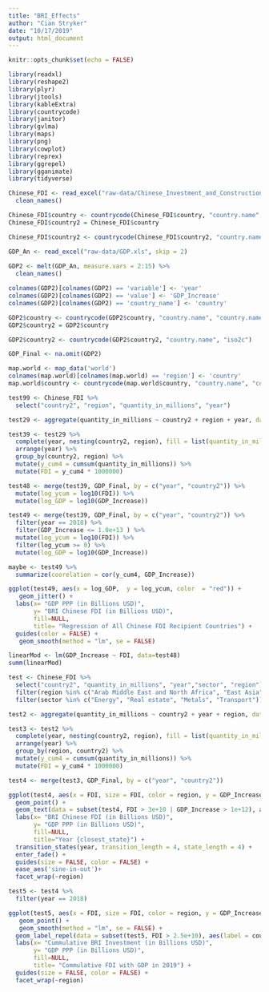 ```yaml
---
title: "BRI_Effects"
author: "Cian Stryker"
date: "10/17/2019"
output: html_document
---
```


```r
knitr::opts_chunk$set(echo = FALSE)

library(readxl)
library(reshape2)
library(plyr)
library(jtools)
library(kableExtra)
library(countrycode)
library(janitor)
library(gvlma)
library(maps)
library(png)
library(cowplot)
library(reprex)
library(ggrepel)
library(gganimate)
library(tidyverse)
```

```r
Chinese_FDI <- read_excel("raw-data/Chinese_Investment_and_Construction.xlsx", skip = 4) %>%
  clean_names()

Chinese_FDI$country <- countrycode(Chinese_FDI$country, "country.name", "country.name")
Chinese_FDI$country2 = Chinese_FDI$country

Chinese_FDI$country2 <- countrycode(Chinese_FDI$country2, "country.name", "iso2c")
```

```r
GDP_An <- read_excel("raw-data/GDP.xls", skip = 2) 
 
GDP2 <- melt(GDP_An, measure.vars = 2:15) %>%
  clean_names()

colnames(GDP2)[colnames(GDP2) == 'variable'] <- 'year'
colnames(GDP2)[colnames(GDP2) == 'value'] <- 'GDP_Increase'
colnames(GDP2)[colnames(GDP2) == 'country_name'] <- 'country'

GDP2$country <- countrycode(GDP2$country, "country.name", "country.name") 
GDP2$country2 = GDP2$country

GDP2$country2 <- countrycode(GDP2$country2, "country.name", "iso2c")

GDP_Final <- na.omit(GDP2)
```

```r

map.world <- map_data('world')
colnames(map.world)[colnames(map.world) == 'region'] <- 'country'
map.world$country <- countrycode(map.world$country, "country.name", "country.name")

```

```r
test99 <- Chinese_FDI %>%
  select("country2", "region", "quantity_in_millions", "year") 

test29 <- aggregate(quantity_in_millions ~ country2 + region + year, data = test99, FUN = sum)

test39 <- test29 %>%
  complete(year, nesting(country2, region), fill = list(quantity_in_millions=0)) %>%
  arrange(year) %>%
  group_by(country2, region) %>%
  mutate(y_cum4 = cumsum(quantity_in_millions)) %>%
  mutate(FDI = y_cum4 * 1000000) 

test48 <- merge(test39, GDP_Final, by = c("year", "country2")) %>%
  mutate(log_ycum = log10(FDI)) %>%
  mutate(log_GDP = log10(GDP_Increase))

test49 <- merge(test39, GDP_Final, by = c("year", "country2")) %>%
  filter(year == 2018) %>%
  filter(GDP_Increase <= 1.0e+13 ) %>%
  mutate(log_ycum = log10(FDI)) %>%
  filter(log_ycum >= 0) %>%
  mutate(log_GDP = log10(GDP_Increase)) 

maybe <- test49 %>%
  summarize(coorelation = cor(y_cum4, GDP_Increase))

ggplot(test49, aes(x = log_GDP,  y = log_ycum, color  = "red")) +
   geom_jitter() +
  labs(x= "GDP PPP (in Billions USD)",
       y= "BRI Chinese FDI (in Billions USD)",
       fill=NULL,
       title= "Regression of All Chinese FDI Recipient Countries") +
  guides(color = FALSE) +
   geom_smooth(method = "lm", se = FALSE) 
```

```r
linearMod <- lm(GDP_Increase ~ FDI, data=test48)  
summ(linearMod)
```

```r
test <- Chinese_FDI %>%
  select("country2", "quantity_in_millions", "year","sector", "region") %>%
  filter(region %in% c("Arab Middle East and North Africa", "East Asia", "South America", "Sub-Saharan Africa", "West Asia")) %>%
  filter(sector %in% c("Energy", "Real estate", "Metals", "Transport")) 

test2 <- aggregate(quantity_in_millions ~ country2 + year + region, data = test, FUN = sum)

test3 <- test2 %>%
  complete(year, nesting(country2, region), fill = list(quantity_in_millions=0)) %>%
  arrange(year) %>%
  group_by(region, country2) %>%
  mutate(y_cum4 = cumsum(quantity_in_millions)) %>%
  mutate(FDI = y_cum4 * 1000000)

test4 <- merge(test3, GDP_Final, by = c("year", "country2")) 
```

```r
ggplot(test4, aes(x = FDI, size = FDI, color = region, y = GDP_Increase)) +
  geom_point() +
  geom_text(data = subset(test4, FDI > 3e+10 | GDP_Increase > 1e+12), aes(label = country2, hjust = 0, vjust = -1.3)) +
  labs(x= "BRI Chinese FDI (in Billions USD)",
       y= "GDP PPP (in Billions USD)",
       fill=NULL,
       title="Year {closest_state}") +
  transition_states(year, transition_length = 4, state_length = 4) +
  enter_fade() +
  guides(size = FALSE, color = FALSE) +
  ease_aes('sine-in-out')+
  facet_wrap(~region)
```

```r
test5 <- test4 %>%
  filter(year == 2018)

ggplot(test5, aes(x = FDI, size = FDI, color = region, y = GDP_Increase)) +
   geom_point() +
   geom_smooth(method = "lm", se = FALSE) + 
  geom_label_repel(data = subset(test5, FDI > 2.5e+10), aes(label = country2, hjust = 1.3, vjust = 1)) +
  labs(x= "Cummulative BRI Investment (in Billions USD)",
       y= "GDP PPP (in Billions USD)",
       fill=NULL,
       title= "Commulative FDI with GDP in 2019") +
  guides(size = FALSE, color = FALSE) +
  facet_wrap(~region)
```



